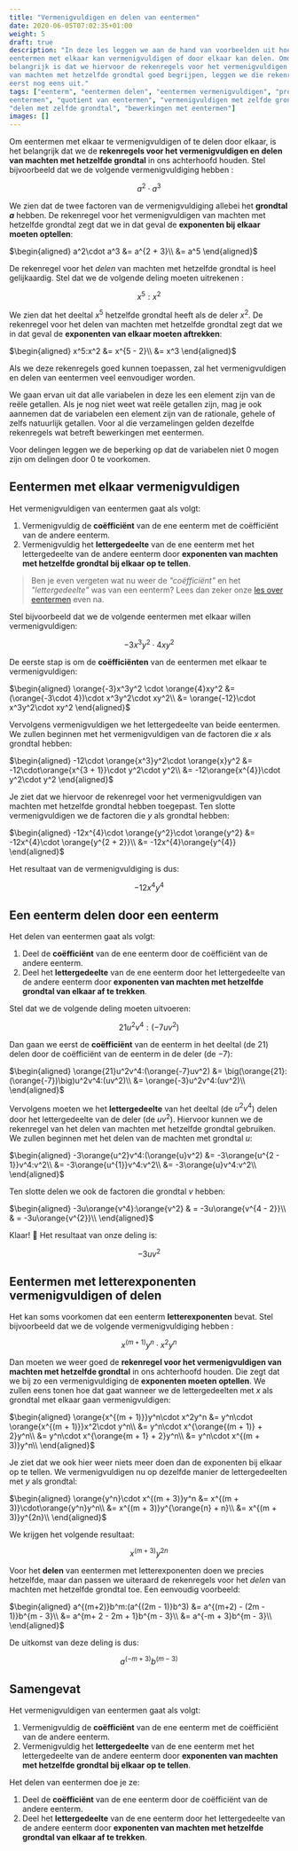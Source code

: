 ```yaml
---
title: "Vermenigvuldigen en delen van eentermen"
date: 2020-06-05T07:02:35+01:00
weight: 5
draft: true
description: "In deze les leggen we aan de hand van voorbeelden uit hoe je
eentermen met elkaar kan vermenigvuldigen of door elkaar kan delen. Omdat het
belangrijk is dat we hiervoor de rekenregels voor het vermenigvuldigen en delen
van machten met hetzelfde grondtal goed begrijpen, leggen we die rekenregels
eerst nog eens uit."
tags: ["eenterm", "eentermen delen", "eentermen vermenigvuldigen", "product van
eentermen", "quotient van eentermen", "vermenigvuldigen met zelfde grondtal",
"delen met zelfde grondtal", "bewerkingen met eentermen"]
images: []
---
```


Om eentermen met elkaar te vermenigvuldigen of te delen door elkaar, is het
belangrijk dat we de **rekenregels voor het vermenigvuldigen en delen van
machten met hetzelfde grondtal** in ons achterhoofd houden. Stel bijvoorbeeld
dat we de volgende vermenigvuldiging hebben <Mute text="(waarbij $a \in
\mathbb{R}$)" />:

$$a^2\cdot a^3$$

We zien dat de twee factoren van de vermenigvuldiging allebei het **grondtal
$a$** hebben. De rekenregel voor het vermenigvuldigen van machten met hetzelfde
grondtal zegt dat we in dat geval de **exponenten bij elkaar moeten optellen**:

$\begin{aligned}
a^2\cdot a^3 &= a^{2 + 3}\\
 &= a^5
\end{aligned}$

De rekenregel voor het _delen_ van machten met hetzelfde grondtal is heel
gelijkaardig. Stel dat we de volgende deling moeten uitrekenen <Mute
text="(waarbij $x \in \mathbb{R}_0$)" />:

$$x^5:x^2$$

We zien dat het deeltal $x^5$ hetzelfde grondtal heeft als de deler $x^2$. De
rekenregel voor het delen van machten met hetzelfde grondtal zegt dat we in dat
geval de **exponenten van elkaar moeten aftrekken**:

$\begin{aligned}
x^5:x^2 &= x^{5 - 2}\\
 &= x^3
\end{aligned}$

Als we deze rekenregels goed kunnen toepassen, zal het vermenigvuldigen en
delen van eentermen veel eenvoudiger worden.

<Expand title="Alle variabelen in deze les zijn $\in \mathbb{R}$ (of $\in\mathbb{Q}$) en voor delingen $\in \mathbb{R}_0$ (of $\in\mathbb{Q}_0$)">

We gaan ervan uit dat alle variabelen in deze les een element zijn van de reële
getallen. Als je nog niet weet wat reële getallen zijn, mag je ook aannemen
dat de variabelen een element zijn van de rationale, gehele of zelfs natuurlijk
getallen. Voor al die verzamelingen gelden dezelfde rekenregels wat
betreft bewerkingen met eentermen.

Voor delingen leggen we de beperking op dat de variabelen niet $0$ mogen zijn
om delingen door $0$ te voorkomen.

</Expand>

## Eentermen met elkaar vermenigvuldigen

Het vermenigvuldigen van eentermen gaat als volgt:

1. Vermenigvuldig de **coëfficiënt** van de ene eenterm met de coëfficiënt van
   de andere eenterm.
2. Vermenigvuldig het **lettergedeelte** van de ene eenterm met het
   lettergedeelte van de andere eenterm door **exponenten van machten met
   hetzelfde grondtal bij elkaar op te tellen**.

> Ben je even vergeten wat nu weer de _"coëfficiënt"_ en het _"lettergedeelte"_
> was van een eenterm? Lees dan zeker onze [les over
> eentermen](../eentermen/eenterm) even na.

Stel bijvoorbeeld dat we de volgende eentermen met elkaar willen
vermenigvuldigen:

$$-3x^3y^2 \cdot 4xy^2$$

De eerste stap is om de **coëfficiënten** van de eentermen met elkaar te
vermenigvuldigen:

$\begin{aligned}
\orange{-3}x^3y^2 \cdot \orange{4}xy^2
&= (\orange{-3\cdot 4})\cdot x^3y^2\cdot xy^2\\
 &= \orange{-12}\cdot x^3y^2\cdot xy^2
\end{aligned}$

Vervolgens vermenigvuldigen we het lettergedeelte van beide eentermen. We
zullen beginnen met het vermenigvuldigen van de factoren die $x$ als grondtal
hebben:

$\begin{aligned}
-12\cdot \orange{x^3}y^2\cdot \orange{x}y^2
&= -12\cdot\orange{x^{3 + 1}}\cdot y^2\cdot y^2\\
 &= -12\orange{x^{4}}\cdot y^2\cdot y^2
\end{aligned}$

Je ziet dat we hiervoor de rekenregel voor het vermenigvuldigen van machten met
hetzelfde grondtal hebben toegepast. Ten slotte vermenigvuldigen we de factoren
die $y$ als grondtal hebben:

$\begin{aligned}
-12x^{4}\cdot \orange{y^2}\cdot \orange{y^2}
&= -12x^{4}\cdot \orange{y^{2 + 2}}\\
 &= -12x^{4}\orange{y^{4}}
\end{aligned}$

Het resultaat van de vermenigvuldiging is dus:

$$-12x^{4}y^{4}$$

## Een eenterm delen door een eenterm

Het delen van eentermen gaat als volgt:

1. Deel de **coëfficiënt** van de ene eenterm door de coëfficiënt van de andere
   eenterm.
2. Deel het **lettergedeelte** van de ene eenterm door het lettergedeelte van
   de andere eenterm door **exponenten van machten met hetzelfde grondtal van
   elkaar af te trekken**.

Stel dat we de volgende deling moeten uitvoeren:

$$21u^2v^4:(-7uv^2)$$

Dan gaan we eerst de **coëfficiënt** van de eenterm in het deeltal (de $21$)
delen door de coëfficiënt van de eenterm in de deler (de $-7$):

$\begin{aligned}
\orange{21}u^2v^4:(\orange{-7}uv^2)
&= \big(\orange{21}:(\orange{-7})\big)u^2v^4:(uv^2)\\
 &= \orange{-3}u^2v^4:(uv^2)\\
\end{aligned}$

Vervolgens moeten we het **lettergedeelte** van het deeltal (de $u^2v^4$) delen
door het lettergedeelte van de deler (de $uv^2$). Hiervoor kunnen we de
rekenregel van het delen van machten met hetzelfde grondtal gebruiken. We
zullen beginnen met het delen van de machten met grondtal $u$:

$\begin{aligned}
-3\orange{u^2}v^4:(\orange{u}v^2)
&= -3\orange{u^{2 - 1}}v^4:v^2\\
 &= -3\orange{u^{1}}v^4:v^2\\
 &= -3\orange{u}v^4:v^2\\
\end{aligned}$

Ten slotte delen we ook de factoren die grondtal $v$ hebben:

$\begin{aligned}
-3u\orange{v^4}:\orange{v^2}
& = -3u\orange{v^{4 - 2}}\\
 & = -3u\orange{v^{2}}\\
\end{aligned}$

Klaar! 🎉 Het resultaat van onze deling is:

$$-3uv^{2}$$

## Eentermen met letterexponenten vermenigvuldigen of delen

Het kan soms voorkomen dat een eenterm **letterexponenten** bevat. Stel
bijvoorbeeld dat we de volgende vermenigvuldiging hebben <Mute text="($m, n \in
\mathbb{Z}$)" />:

$$x^{(m + 1)}y^n\cdot x^2y^n$$

Dan moeten we weer goed de **rekenregel voor het vermenigvuldigen van machten
met hetzelfde grondtal** in ons achterhoofd houden. Die zegt dat we bij zo een
vermenigvuldiging de **exponenten moeten optellen**. We zullen eens tonen hoe
dat gaat wanneer we de lettergedeelten met $x$ als grondtal met elkaar gaan
vermenigvuldigen:

$\begin{aligned}
\orange{x^{(m + 1)}}y^n\cdot x^2y^n
&= y^n\cdot \orange{x^{(m + 1)}}x^2\cdot y^n\\
 &= y^n\cdot x^{\orange{(m + 1)} + 2}y^n\\
 &= y^n\cdot x^{\orange{m + 1} + 2}y^n\\
 &= y^n\cdot x^{(m + 3)}y^n\\
\end{aligned}$

Je ziet dat we ook hier weer niets meer doen dan de exponenten bij elkaar op te
tellen. We vermenigvuldigen nu op dezelfde manier de lettergedeelten met $y$
als grondtal:

$\begin{aligned}
\orange{y^n}\cdot x^{(m + 3)}y^n
&= x^{(m + 3)}\cdot\orange{y^n}y^n\\
 &= x^{(m + 3)}y^{\orange{n} + n}\\
 &= x^{(m + 3)}y^{2n}\\
\end{aligned}$

We krijgen het volgende resultaat:

$$x^{(m + 3)}y^{2n}$$

Voor het **delen** van eentermen met letterexponenten doen we precies
hetzelfde, maar dan passen we uiteraard de rekenregels voor het _delen_ van
machten met hetzelfde grondtal toe. Een eenvoudig voorbeeld:

$\begin{aligned}
a^{(m+2)}b^m:(a^{(2m - 1)}b^3)
&= a^{(m+2) - (2m - 1)}b^{m - 3}\\
 &= a^{m+ 2 - 2m + 1}b^{m - 3}\\
 &= a^{-m + 3}b^{m - 3}\\
\end{aligned}$

De uitkomst van deze deling is dus:

$$a^{(-m+ 3)}b^{(m - 3)}$$

## Samengevat

<Attention title="Eentermen vermenigvuldigen">

Het vermenigvuldigen van eentermen gaat als volgt:

1. Vermenigvuldig de **coëfficiënt** van de ene eenterm met de coëfficiënt van
   de andere eenterm.
2. Vermenigvuldig het **lettergedeelte** van de ene eenterm met het
   lettergedeelte van de andere eenterm door **exponenten van machten met
   hetzelfde grondtal bij elkaar op te tellen**.

</Attention>

<Attention title="Eentermen delen">

Het delen van eentermen doe je ze:

1. Deel de **coëfficiënt** van de ene eenterm door de coëfficiënt van de andere
   eenterm.
2. Deel het **lettergedeelte** van de ene eenterm door het lettergedeelte van
   de andere eenterm door **exponenten van machten met hetzelfde grondtal van
   elkaar af te trekken**.

</Attention>
